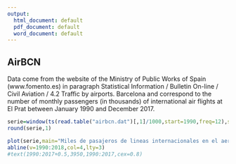 ---
output:
  html_document: default
  pdf_document: default
  word_document: default
---
## AirBCN

Data come from the website of the Ministry of Public Works of Spain (www.fomento.es) in paragraph Statistical Information / Bulletin On-line / Civil Aviation / 4.2 Traffic by airports. Barcelona
and correspond to the number of monthly passengers (in thousands) of international air flights at El Prat between January 1990 and December 2017.

```{r}
serie=window(ts(read.table("airbcn.dat")[,1]/1000,start=1990,freq=12),start=1990)
round(serie,1)
```

```{r}
plot(serie,main="Miles de pasajeros de lineas internacionales en el aeropuerto del Prat",type="o",ylim=c(0,4100))
abline(v=1990:2018,col=4,lty=3)
#text(1990:2017+0.5,3950,1990:2017,cex=0.8)
```

